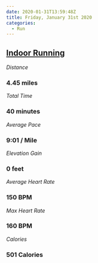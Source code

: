 ```yaml
---
date: 2020-01-31T13:59:48Z
title: Friday, January 31st 2020
categories:
  - Run
---
```

## [Indoor Running](https://www.strava.com/activities/3060575207)

_Distance_

### 4.45 miles

_Total Time_

### 40 minutes

_Average Pace_

### 9:01 / Mile

_Elevation Gain_

### 0 feet

_Average Heart Rate_

### 150 BPM

_Max Heart Rate_

### 160 BPM

_Calories_

### 501 Calories